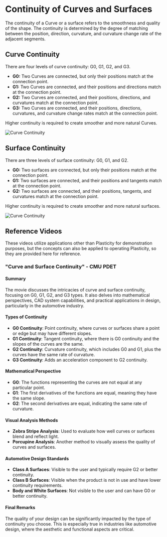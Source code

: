 # Continuity of Curves and Surfaces


The continuity of a  Curve or a surface refers to the smoothness and quality of the shape. The continuity is determined by the degree of matching between the position, direction, curvature, and curvature change rate of the adjacent segments.

## Curve Continuity
There are four levels of curve continuity: G0, G1, G2, and G3.
- **G0:** Two Curves are connected, but only their positions match at the connection point.
- **G1:** Two Curves are connected, and their positions and directions match at the connection point.
- **G2:** Two Curves are connected, and their positions, directions, and curvatures match at the connection point.
- **G3:** Two Curves are connected, and their positions, directions, curvatures, and curvature change rates match at the connection point.

Higher continuity is required to create smoother and more natural Curves.

![Curve Continuity](/img/curve-continuity.png)

## Surface Continuity
There are three levels of surface continuity: G0, G1, and G2.
- **G0:** Two surfaces are connected, but only their positions match at the connection point. 
- **G1:** Two surfaces are connected, and their positions and tangents match at the connection point. 
- **G2:** Two surfaces are connected, and their positions, tangents, and curvatures match at the connection point. 

Higher continuity is required to create smoother and more natural surfaces.

![Curve Continuity](/img/surface-continuity.png)


## Reference Videos

These videos utilize applications other than Plasticity for demonstration purposes, but the concepts can also be applied to operating Plasticity, so they are provided here for reference.

### "Curve and Surface Continuity" - CMU PDET

<YouTube videoId="Cks7nA296v8" />

#### Summary
The movie discusses the intricacies of curve and surface continuity, focusing on G0, G1, G2, and G3 types. It also delves into mathematical perspectives, CAD system capabilities, and practical applications in design, particularly in the automotive industry.

#### Types of Continuity
- **G0 Continuity**: Point continuity, where curves or surfaces share a point or edge but may have different slopes.
- **G1 Continuity**: Tangent continuity, where there is G0 continuity and the slopes of the curves are the same.
- **G2 Continuity**: Curvature continuity, which includes G0 and G1, plus the curves have the same rate of curvature.
- **G3 Continuity**: Adds an acceleration component to G2 continuity.

#### Mathematical Perspective
- **G0**: The functions representing the curves are not equal at any particular point.
- **G1**: The first derivatives of the functions are equal, meaning they have the same slope.
- **G2**: The second derivatives are equal, indicating the same rate of curvature.

#### Visual Analysis Methods
- **Zebra Stripe Analysis**: Used to evaluate how well curves or surfaces blend and reflect light.
- **Porcupine Analysis**: Another method to visually assess the quality of curves and surfaces.

#### Automotive Design Standards
- **Class A Surfaces**: Visible to the user and typically require G2 or better continuity.
- **Class B Surfaces**: Visible when the product is not in use and have lower continuity requirements.
- **Body and White Surfaces**: Not visible to the user and can have G0 or better continuity.

#### Final Remarks
The quality of your design can be significantly impacted by the type of continuity you choose. This is especially true in industries like automotive design, where the aesthetic and functional aspects are critical.



